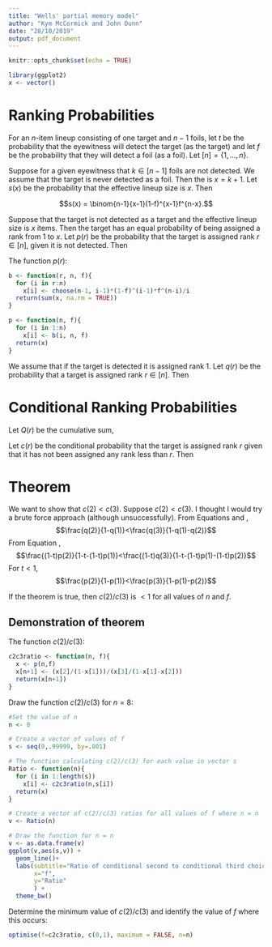 ```yaml
---
title: "Wells' partial memory model"
author: "Kym McCormick and John Dunn"
date: "28/10/2019"
output: pdf_document
---
```


```r
knitr::opts_chunk$set(echo = TRUE)
```

```r
library(ggplot2)
x <- vector()
```

# Ranking Probabilities

For an $n$-item lineup consisting of one target and $n-1$ foils, let $t$ be the probability that the eyewitness will detect the target (as the target) and let $f$ be the probability that they will detect a foil (as a foil). Let $[n]=\{1,\ldots,n\}$.

Suppose for a given eyewitness that $k \in [n-1]$ foils are not detected. We assume that the target is never detected as a foil. Then the \textit{effective lineup size} is $x=k+1$. Let $s(x)$ be the probability that the effective lineup size is $x$. Then

$$s(x) = \binom{n-1}{x-1}(1-f)^{x-1}f^{n-x}.$$



Suppose that the target is not detected as a target and the  effective lineup size is $x$ items. Then the target has an equal probability of being assigned a rank from 1 to $x$. Let $p(r)$ be the probability that the target is assigned rank $r \in [n]$, given it is not detected. Then 

\begin {equation} \label {eq:eq1}
p(r)=\sum^{n}_{x=r}\frac{s(x)}{x}.
\end {equation}

The function $p(r)$:
```r
b <- function(r, n, f){
  for (i in r:n)
    x[i] <- choose(n-1, i-1)*(1-f)^(i-1)*f^(n-i)/i
  return(sum(x, na.rm = TRUE))
}

p <- function(n, f){
  for (i in 1:n)
    x[i] <- b(i, n, f)
  return(x)
}

```



We assume that if the target is detected it is assigned rank 1. Let $q(r)$ be the probability that a target is assigned rank $r \in [n]$. Then

\begin {equation}\label {eq:eq2}
q(r):\left\{
   \begin {aligned}
   t+(1-t)p(r)&,\; r=1  \\
   (1-t)p(r)&, \; r>1\\
   \end {aligned}
   \right.
\end {equation}



# Conditional Ranking Probabilities

Let $Q(r)$ be the cumulative sum,
\begin {equation} \label {eq:eq3}
Q(r) = \sum^{r}_{i=1}q(i).
\end {equation}

Let $c(r)$ be the conditional probability that the target is assigned rank $r$ given that it has not been assigned any rank less than $r$. Then

\begin {equation}\label {eq:eq4}
c(r):\left\{
   \begin {aligned}
   q(r)&,\; r=1  \\
   \frac{q(r)}{(1-Q(r-1))}&, \; r>1\\
   \end {aligned}
   \right.
\end {equation}

# Theorem

We want to show that $c(2)<c(3)$. Suppose $c(2)<c(3)$. I thought I would try a brute force approach (although unsuccessfully). From Equations \eqref{eq:eq3} and \eqref{eq:eq4},
$$\frac{q(2)}{1-q(1)}<\frac{q(3)}{1-q(1)-q(2)}$$
\noindent From Equation \eqref{eq:eq4},
$$\frac{(1-t)p(2)}{1-t-(1-t)p(1)}<\frac{(1-t)q(3)}{1-t-(1-t)p(1)-(1-t)p(2)}$$
\noindent For $t<1$,
$$\frac{p(2)}{1-p(1)}<\frac{p(3)}{1-p(1)-p(2)}$$

If the theorem is true, then $c(2)/c(3)$ is $<1$ for all values of $n$ and $f$.

## Demonstration of theorem

The function $c(2)/c(3)$:
```r
c2c3ratio <- function(n, f){
  x <- p(n,f)
  x[n+1] <- (x[2]/(1-x[1]))/(x[3]/(1-x[1]-x[2]))
  return(x[n+1])
}

```


Draw the function $c(2)/c(3)$ for $n=8$:

```r
#Set the value of n
n <- 8

# Create a vector of values of f
s <- seq(0,.99999, by=.001) 

# The function calculating c(2)/c(3) for each value in vector s
Ratio <- function(n){
  for (i in 1:length(s)) 
    x[i] <- c2c3ratio(n,s[i])
  return(x)
}

# Create a vector of c(2)/c(3) ratios for all values of f where n = n
v <- Ratio(n)

# Draw the function for n = n
v <- as.data.frame(v)
ggplot(v,aes(s,v)) + 
  geom_line()+
  labs(subtitle="Ratio of conditional second to conditional third choices for all values of f", 
       x="f", 
       y="Ratio"
       ) +
  theme_bw()

```


Determine the minimum value of $c(2)/c(3)$ and identify the value of $f$ where this occurs:

```r
optimise(f=c2c3ratio, c(0,1), maximum = FALSE, n=n)
```



